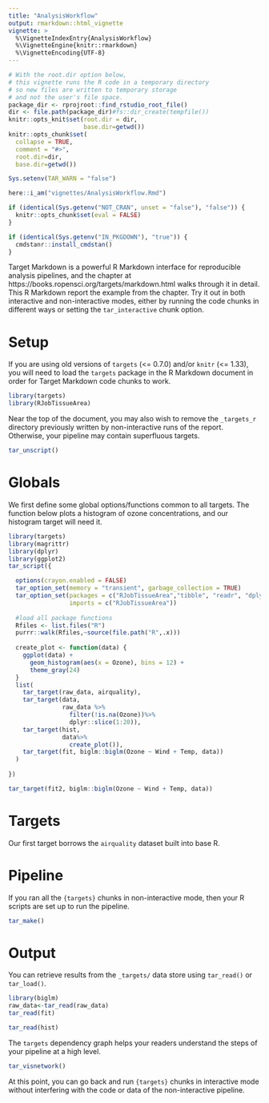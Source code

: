 ```yaml
---
title: "AnalysisWorkflow"
output: rmarkdown::html_vignette
vignette: >
  %\VignetteIndexEntry{AnalysisWorkflow}
  %\VignetteEngine{knitr::rmarkdown}
  %\VignetteEncoding{UTF-8}
---
```


```r
# With the root.dir option below,
# this vignette runs the R code in a temporary directory
# so new files are written to temporary storage
# and not the user's file space.
package_dir <- rprojroot::find_rstudio_root_file()
dir <- file.path(package_dir)#fs::dir_create(tempfile())
knitr::opts_knit$set(root.dir = dir,
                     base.dir=getwd())
knitr::opts_chunk$set(
  collapse = TRUE,
  comment = "#>",
  root.dir=dir,
  base.dir=getwd())

Sys.setenv(TAR_WARN = "false")

here::i_am("vignettes/AnalysisWorkflow.Rmd")

if (identical(Sys.getenv("NOT_CRAN", unset = "false"), "false")) {
  knitr::opts_chunk$set(eval = FALSE)
}

if (identical(Sys.getenv("IN_PKGDOWN"), "true")) {
  cmdstanr::install_cmdstan()
}
```

Target Markdown is a powerful R Markdown interface for reproducible analysis pipelines, and the chapter at https://books.ropensci.org/targets/markdown.html walks through it in detail. This R Markdown report the example from the chapter. Try it out in both interactive and non-interactive modes, either by running the code chunks in different ways or setting the `tar_interactive` chunk option.

# Setup

If you are using old versions of `targets` (<= 0.7.0) and/or `knitr` (<= 1.33), you will need to load the `targets` package in the R Markdown document in order for Target Markdown code chunks to work.

```r
library(targets)
library(RJobTissueArea)
```

Near the top of the document, you may also wish to remove the `_targets_r` directory previously written by non-interactive runs of the report. Otherwise, your pipeline may contain superfluous targets.

```r
tar_unscript()
```

# Globals

We first define some global options/functions common to all targets. The function below plots a histogram of ozone concentrations, and our histogram target will need it.

```r
library(targets)
library(magrittr)
library(dplyr)
library(ggplot2)
tar_script({

  options(crayon.enabled = FALSE)
  tar_option_set(memory = "transient", garbage_collection = TRUE)
  tar_option_set(packages = c("RJobTissueArea","tibble", "readr", "dplyr", "ggplot2"),
                 imports = c("RJobTissueArea"))
  
  #load all package functions
  Rfiles <- list.files("R")
  purrr::walk(Rfiles,~source(file.path("R",.x)))
  
  create_plot <- function(data) {
    ggplot(data) +
      geom_histogram(aes(x = Ozone), bins = 12) +
      theme_gray(24)
  }
  list(
    tar_target(raw_data, airquality),
    tar_target(data, 
               raw_data %>% 
                 filter(!is.na(Ozone))%>%
                 dplyr::slice(1:20)),
    tar_target(hist, 
               data%>%
                 create_plot()),
    tar_target(fit, biglm::biglm(Ozone ~ Wind + Temp, data))
  )
  
})
```


```r
tar_target(fit2, biglm::biglm(Ozone ~ Wind + Temp, data))
```


# Targets

Our first target borrows the `airquality` dataset built into base R.


# Pipeline

If you ran all the `{targets}` chunks in non-interactive mode, then your R scripts are set up to run the pipeline.

```r
tar_make()
```

# Output

You can retrieve results from the `_targets/` data store using `tar_read()` or `tar_load()`.

```r
library(biglm)
raw_data<-tar_read(raw_data)
tar_read(fit)
```

```r
tar_read(hist)
```

The `targets` dependency graph helps your readers understand the steps of your pipeline at a high level.

```r
tar_visnetwork()
```

At this point, you can go back and run `{targets}` chunks in interactive mode without interfering with the code or data of the non-interactive pipeline.
